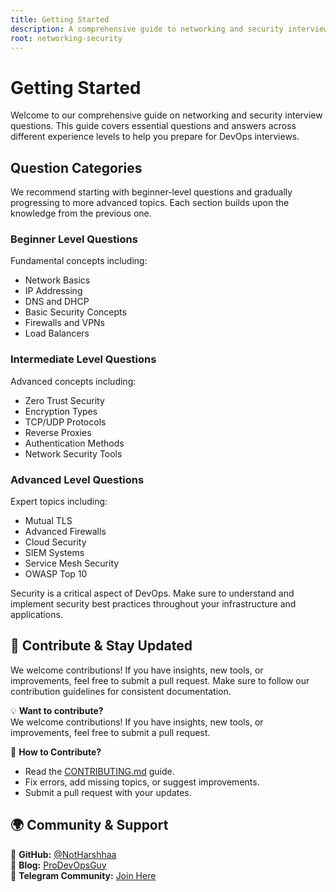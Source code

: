 ```yaml
---
title: Getting Started
description: A comprehensive guide to networking and security interview questions.
root: networking-security
---
```



# Getting Started

<Callout type="info" title="Overview">
Welcome to our comprehensive guide on networking and security interview questions. This guide covers essential questions and answers across different experience levels to help you prepare for DevOps interviews.
</Callout>

## Question Categories

<Callout type="tip" title="Learning Path">
We recommend starting with beginner-level questions and gradually progressing to more advanced topics. Each section builds upon the knowledge from the previous one.
</Callout>

### Beginner Level Questions
<InteractiveHoverButton text="Go to Beginner Level" href="./beginner" className="mt-2" />

Fundamental concepts including:
- Network Basics
- IP Addressing
- DNS and DHCP
- Basic Security Concepts
- Firewalls and VPNs
- Load Balancers

### Intermediate Level Questions
<InteractiveHoverButton text="Go to Intermediate Level" href="./intermediate" className="mt-2" />

Advanced concepts including:
- Zero Trust Security
- Encryption Types
- TCP/UDP Protocols
- Reverse Proxies
- Authentication Methods
- Network Security Tools

### Advanced Level Questions
<InteractiveHoverButton text="Go to Advanced Level" href="./advanced" className="mt-2" />

Expert topics including:
- Mutual TLS
- Advanced Firewalls
- Cloud Security
- SIEM Systems
- Service Mesh Security
- OWASP Top 10

<Callout type="warn" title="Important">
Security is a critical aspect of DevOps. Make sure to understand and implement security best practices throughout your infrastructure and applications.
</Callout>

## 📢 Contribute & Stay Updated

<Callout type="note" title="Contribution Guidelines">
We welcome contributions! If you have insights, new tools, or improvements, feel free to submit a pull request. Make sure to follow our contribution guidelines for consistent documentation.
</Callout>

💡 **Want to contribute?**  
We welcome contributions! If you have insights, new tools, or improvements, feel free to submit a pull request.  

📌 **How to Contribute?**
- Read the [CONTRIBUTING.md](https://github.com/NotHarshhaa/DevOps-Interview-Questions/blob/master/CONTRIBUTING.md) guide.  
- Fix errors, add missing topics, or suggest improvements.  
- Submit a pull request with your updates.  

## 🌍 Community & Support  

🔗 **GitHub:** [@NotHarshhaa](https://github.com/NotHarshhaa)  
📝 **Blog:** [ProDevOpsGuy](https://blog.prodevopsguy.xyz)  
💬 **Telegram Community:** [Join Here](https://t.me/prodevopsguy)  